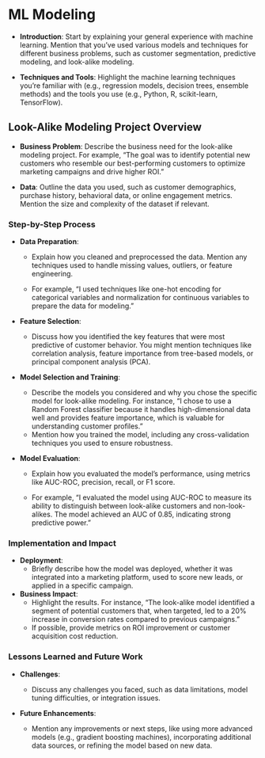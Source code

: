 # ML Modeling

- **Introduction**: Start by explaining your general experience with machine learning. Mention that you've used various models and techniques for different business problems, such as customer segmentation, predictive modeling, and look-alike modeling.

- **Techniques and Tools**: Highlight the machine learning techniques you're familiar with (e.g., regression models, decision trees, ensemble methods) and the tools you use (e.g., Python, R, scikit-learn, TensorFlow).

## Look-Alike Modeling Project Overview

- **Business Problem**: Describe the business need for the look-alike modeling project. For example, "The goal was to identify potential new customers who resemble our best-performing customers to optimize marketing campaigns and drive higher ROI."

- **Data**: Outline the data you used, such as customer demographics, purchase history, behavioral data, or online engagement metrics. Mention the size and complexity of the dataset if relevant.
  
### Step-by-Step Process

- **Data Preparation**:

  - Explain how you cleaned and preprocessed the data. Mention any techniques used to handle missing values, outliers, or feature engineering.

  - For example, "I used techniques like one-hot encoding for categorical variables and normalization for continuous variables to prepare the data for modeling."
  
- **Feature Selection**:

  - Discuss how you identified the key features that were most predictive of customer behavior. You might mention techniques like correlation analysis, feature importance from tree-based models, or principal component analysis (PCA).
  
- **Model Selection and Training**:

  - Describe the models you considered and why you chose the specific model for look-alike modeling. For instance, "I chose to use a Random Forest classifier because it handles high-dimensional data well and provides feature importance, which is valuable for understanding customer profiles."
  - Mention how you trained the model, including any cross-validation techniques you used to ensure robustness.
  
- **Model Evaluation**:

  - Explain how you evaluated the model's performance, using metrics like AUC-ROC, precision, recall, or F1 score.

  - For example, "I evaluated the model using AUC-ROC to measure its ability to distinguish between look-alike customers and non-look-alikes. The model achieved an AUC of 0.85, indicating strong predictive power."
  
### Implementation and Impact

- **Deployment**:
  - Briefly describe how the model was deployed, whether it was integrated into a marketing platform, used to score new leads, or applied in a specific campaign.
  
- **Business Impact**:
  - Highlight the results. For instance, "The look-alike model identified a segment of potential customers that, when targeted, led to a 20% increase in conversion rates compared to previous campaigns."
  - If possible, provide metrics on ROI improvement or customer acquisition cost reduction.

### Lessons Learned and Future Work

- **Challenges**:

  - Discuss any challenges you faced, such as data limitations, model tuning difficulties, or integration issues.
  
- **Future Enhancements**:

  - Mention any improvements or next steps, like using more advanced models (e.g., gradient boosting machines), incorporating additional data sources, or refining the model based on new data.

